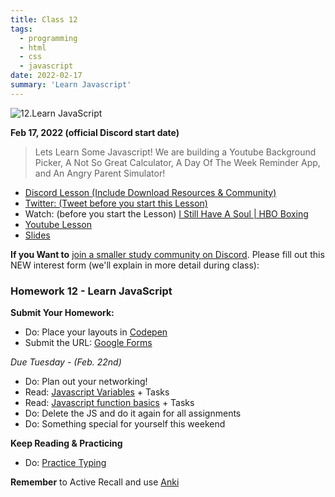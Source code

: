 ```yaml
---
title: Class 12
tags:
  - programming
  - html
  - css
  - javascript
date: 2022-02-17
summary: 'Learn Javascript'
---
```


![12.Learn JavaScript](https://cdn.hashnode.com/res/hashnode/image/upload/v1676627258009/XSl4-F6V7.png?auto=compress)

**Feb 17, 2022 (official Discord start date)**

> Lets Learn Some Javascript! We are building a Youtube Background Picker, A Not So Great Calculator, A Day Of The Week Reminder App, and An Angry Parent Simulator!

- [Discord Lesson (Include Download Resources & Community)](https://discord.com/channels/735923219315425401/738891289071714388/943998243044474911)
- [Twitter: (Tweet before you start this Lesson)](https://twitter.com/leonnoel/status/1494439359726043141)
- Watch: (before you start the Lesson) [I Still Have A Soul | HBO Boxing](https://www.youtube.com/watch?v=01CL029k7pU&feature=youtu.be)
- [Youtube Lesson](https://youtu.be/_A20kVsaqIk)
- [Slides](https://slides.com/leonnoel/100devs2-javascript-basics)

**If you Want to** [join a smaller study community on Discord](https://forms.gle/KuTBcouadvaJtUVz6). Please fill out this NEW interest form (we'll explain in more detail during class):

### Homework 12 - Learn JavaScript

**Submit Your Homework:**

- Do: Place your layouts in [Codepen](https://codepen.io)
- Submit the URL: [Google Forms](https://forms.gle/7r1obfquRuih9BEu7)

_Due Tuesday - (Feb. 22nd)_

- Do: Plan out your networking!
- Read: [Javascript Variables](https://javascript.info/variables) + Tasks
- Read: [Javascript function basics](https://javascript.info/function-basics) + Tasks
- Do: Delete the JS and do it again for all assignments
- Do: Something special for yourself this weekend

**Keep Reading & Practicing**

- Do: [Practice Typing](https://www.keybr.com/)

**Remember** to Active Recall and use [Anki](https://apps.ankiweb.net/)
